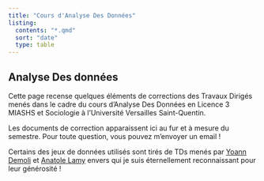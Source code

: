 ---
title: "Cours d'Analyse Des Données"
listing:
  contents: "*.qmd"
  sort: "date"
  type: table
---

## Analyse Des données

Cette page recense quelques éléments de corrections des Travaux Dirigés menés dans le cadre du cours d'Analyse Des Données en Licence 3 MIASHS et Sociologie à l'Université Versailles Saint-Quentin.

Les documents de correction apparaissent ici au fur et à mesure du semestre. Pour toute question, vous pouvez m'envoyer un email !

Certains des jeux de données utilisés sont tirés de TDs menés par [Yoann Demoli](https://sites.google.com/site/yoanndemoli) et [Anatole Lamy](https://www.printemps.uvsq.fr/m-anatole-lamy) envers qui je suis éternellement reconnaissant pour leur générosité !
